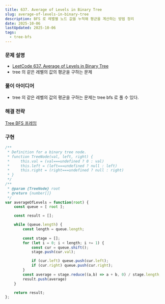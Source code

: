 ```yaml
---
title: 637. Average of Levels in Binary Tree
slug: average-of-levels-in-binary-tree
description: BFS 로 레벨별 노드 값을 누적해 평균을 계산하는 방법 정리
date: 2025-10-06
lastUpdated: 2025-10-06
tags:
  - tree-bfs   
---
```


### 문제 설명
* [LeetCode 637. Average of Levels in Binary Tree](https://leetcode.com/problems/average-of-levels-in-binary-tree/)
* tree 의 같은 레벨의 값의 평균을 구하는 문제

### 풀이 아이디어
* tree 의 같은 레벨의 값의 평균을 구하는 문제는 tree bfs 로 풀 수 있다.

### 해결 전략
[Tree BFS 프레임](../../frame/tree-bfs/) 

### 구현
```typescript
/**
 * Definition for a binary tree node.
 * function TreeNode(val, left, right) {
 *     this.val = (val===undefined ? 0 : val)
 *     this.left = (left===undefined ? null : left)
 *     this.right = (right===undefined ? null : right)
 * }
 */
/**
 * @param {TreeNode} root
 * @return {number[]}
 */
var averageOfLevels = function(root) {
    const queue = [ root ];

    const result = [];

    while (queue.length) {
        const length = queue.length;
        
        const stage = [];
        for (let i = 0; i < length; i += 1) {
            const cur = queue.shift();
            stage.push(cur.val);

            if (cur.left) queue.push(cur.left);
            if (cur.right) queue.push(cur.right);
        }
        const average = stage.reduce((a,b) => a + b, 0) / stage.length;
        result.push(average)
    }

    return result;
};
```
